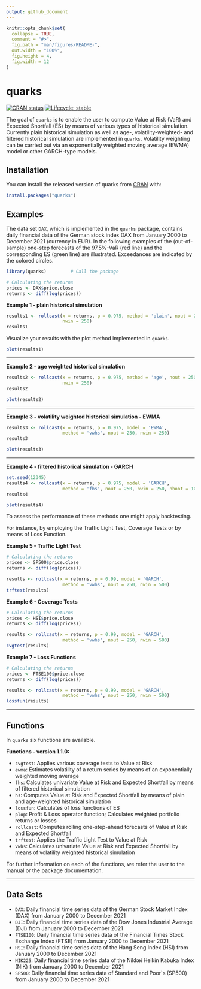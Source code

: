```yaml
---
output: github_document
---
```


<!-- README.md is generated from README.Rmd. Please edit that file -->

```r
knitr::opts_chunk$set(
  collapse = TRUE,
  comment = "#>",
  fig.path = "man/figures/README-",
  out.width = "100%",
  fig.height = 4,
  fig.width = 12
)
```

# quarks

<!-- badges: start -->
[![CRAN status](https://www.r-pkg.org/badges/version/quarks)](https://CRAN.R-project.org/package=quarks)
[![Lifecycle: stable](https://img.shields.io/badge/lifecycle-stable-brightgreen.svg)](https://lifecycle.r-lib.org/articles/stages.html#stable)
<!-- badges: end -->

The goal of `quarks` is to enable the user to compute Value at Risk (VaR) and Expected Shortfall (ES)
by means of various types of historical simulation. Currently plain historical simulation as well as age-, volatility-weighted- and filtered historical simulation are implemented in `quarks`. Volatility weighting can be carried out via an exponentially weighted moving average (EWMA) model or other GARCH-type models.

## Installation

You can install the released version of quarks from [CRAN](https://CRAN.R-project.org) with:

``` r
install.packages("quarks")
```

## Examples

The data set `DAX`, which is implemented in the `quarks` package, contains daily financial data of the German stock index DAX from January 2000 to December 2021 (currency in EUR). In the following examples of the (out-of-sample) one-step forecasts of the 97.5$\%$-VaR (red line) and the corresponding ES (green line) are illustrated. Exceedances are indicated by the colored circles.


```r
library(quarks)         # Call the package
```

```r
# Calculating the returns
prices <- DAX$price.close
returns <- diff(log(prices))
```

**Example 1 - plain historical simulation**
```r
results1 <- rollcast(x = returns, p = 0.975, method = 'plain', nout = 250,
                     nwin = 250)
results1
```

Visualize your results with the plot method implemented in ```quarks```.

```r
plot(results1)
```

---

**Example 2 - age weighted historical simulation**
```r
results2 <- rollcast(x = returns, p = 0.975, method = 'age', nout = 250,
                     nwin = 250)
results2
```

```r
plot(results2)
```

---

**Example 3 - volatility weighted historical simulation - EWMA**
```r
results3 <- rollcast(x = returns, p = 0.975, model = 'EWMA',
                     method = 'vwhs', nout = 250, nwin = 250)
results3
```

```r
plot(results3)
```

---

**Example 4 - filtered historical simulation - GARCH**
```r
set.seed(12345)
results4 <- rollcast(x = returns, p = 0.975, model = 'GARCH',
                     method = 'fhs', nout = 250, nwin = 250, nboot = 10000)
results4
```

```r
plot(results4)
```

To assess the performance of these methods one might apply backtesting.

For instance, by employing the Traffic Light Test, Coverage Tests or by means of Loss Function.

**Example 5 - Traffic Light Test**
```r
# Calculating the returns
prices <- SP500$price.close
returns <- diff(log(prices))

results <- rollcast(x = returns, p = 0.99, model = 'GARCH',
                     method = 'vwhs', nout = 250, nwin = 500)
trftest(results)
```

**Example 6 - Coverage Tests**
```r
# Calculating the returns
prices <- HSI$price.close
returns <- diff(log(prices))

results <- rollcast(x = returns, p = 0.99, model = 'GARCH',
                     method = 'vwhs', nout = 250, nwin = 500)
cvgtest(results)
```

**Example 7 - Loss Functions**
```r
# Calculating the returns
prices <- FTSE100$price.close
returns <- diff(log(prices))

results <- rollcast(x = returns, p = 0.99, model = 'GARCH',
                     method = 'vwhs', nout = 250, nwin = 500)
lossfun(results)
```
---

## Functions

In ```quarks``` six functions are available.

**Functions - version 1.1.0:**

* ```cvgtest```: Applies various coverage tests to Value at Risk
* ```ewma```: Estimates volatility of a return series by means of an exponentially weighted moving average
* ```fhs```: Calculates univariate Value at Risk and Expected Shortfall by means of filtered historical simulation
* ```hs```: Computes Value at Risk and Expected Shortfall by means of plain and age-weighted historical simulation
* ```lossfun```: Calculates of loss functions of ES
* ```plop```: Profit & Loss operator function; Calculates weighted portfolio returns or losses
* ```rollcast```: Computes rolling one-step-ahead forecasts of Value at Risk and Expected Shortfall
* ```trftest```: Applies the Traffic Light Test to Value at Risk 
* ```vwhs```: Calculates univariate Value at Risk and Expected Shortfall by means of volatility weighted historical simulation

For further information on each of the functions, we refer the user to the manual or the package documentation.

---

## Data Sets

* ```DAX```: Daily financial time series data of the German Stock Market Index (DAX)
from January 2000 to December 2021
* ```DJI```: Daily financial time series data of the Dow Jones Industrial Average (DJI)
from January 2000 to December 2021
* ```FTSE100```: Daily financial time series data of the Financial Times Stock Exchange Index (FTSE)
from January 2000 to December 2021
* ```HSI```: Daily financial time series data of the Hang Seng Index (HSI)
from January 2000 to December 2021
* ```NIK225```: Daily financial time series data of the Nikkei Heikin Kabuka Index (NIK)
from January 2000 to December 2021
* ```SP500```: Daily financial time series data of Standard and Poor`s (SP500)
from January 2000 to December 2021
